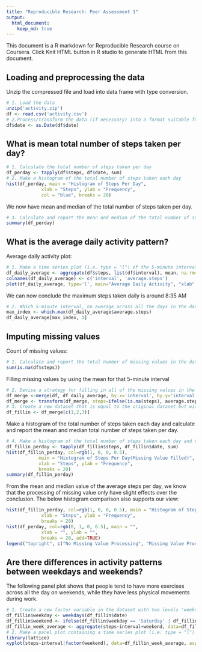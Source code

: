 ```yaml
---
title: "Reproducible Research: Peer Assessment 1"
output: 
  html_document:
    keep_md: true
---
```


This document is a R markdown for Reproducible Research course on Coursera. Click Knit HTML button in R studio to generate HTML from this document.

## Loading and preprocessing the data
Unzip the compressed file and load into data frame with type conversion.
```r
# 1. Load the data 
unzip('activity.zip')
df <- read.csv('activity.csv')
# 2.Process/transform the data (if necessary) into a format suitable for your analysis
df$date <- as.Date(df$date)
```

## What is mean total number of steps taken per day?
```r
# 1. Calculate the total number of steps taken per day
df_perday <- tapply(df$steps, df$date, sum)
# 2. Make a histogram of the total number of steps taken each day
hist(df_perday, main = "Histogram of Steps Per Day", 
             xlab = "Steps", ylab = "Frequency", 
             col = "blue", breaks = 20)
```

We now have mean and median of the total number of steps taken per day.
```r
# 3. Calculate and report the mean and median of the total number of steps taken per day
summary(df_perday)
```
  
## What is the average daily activity pattern?
Average daily activity plot:
```r
# 1. Make a time series plot (i.e. type = "l") of the 5-minute interval (x-axis) and the average number of steps taken, averaged across all days (y-axis)
df_daily_average <- aggregate(df$steps, list(df$interval), mean, na.rm=TRUE)
colnames(df_daily_average) <- c('interval', 'average.steps')
plot(df_daily_average, type='l', main="Average Daily Activity", "xlab" = "5-minute interval", ylab="Average number of steps")
```
  
We can now conclude the maximum steps taken daily is around 8:35 AM
```r
# 2. Which 5-minute interval, on average across all the days in the dataset, contains the maximum number of steps?
max_index <- which.max(df_daily_average$average.steps)
df_daily_average[max_index, 1]
```
  
## Imputing missing values

Count of missing values:
```r
# 1. Calculate and report the total number of missing values in the dataset (i.e. the total number of rows with NAs)
sum(is.na(df$steps))
```

Filling missing values by using the mean for that 5-minute interval
```r
# 2. Devise a strategy for filling in all of the missing values in the dataset. The strategy does not need to be sophisticated. For example, you could use the mean/median for that day, or the mean for that 5-minute interval, etc.
df_merge <-merge(df, df_daily_average, by.x='interval', by.y='interval', all=TRUE)
df_merge <- transform(df_merge, steps=ifelse(is.na(steps), average.steps, steps))
# 3. Create a new dataset that is equal to the original dataset but with the missing data filled in.
df_fillin <- df_merge[c(1,2,3)]
```

Make a histogram of the total number of steps taken each day and calculate and report the mean and median total number of steps taken per day.
```r
# 4. Make a histogram of the total number of steps taken each day and Calculate and report the mean and median total number of steps taken per day. Do these values differ from the estimates from the first part of the assignment? What is the impact of imputing missing data on the estimates of the total daily number of steps?
df_fillin_perday <- tapply(df_fillin$steps, df_fillin$date, sum)
hist(df_fillin_perday, col=rgb(1, 0, 0, 0.5), 
            main = "Histogram of Steps Per Day(Missing Value Filled)", 
            xlab = "Steps", ylab = "Frequency", 
            breaks = 20)
summary(df_fillin_perday)
```
  
From the mean and median value of the average steps per day, we know that the processing of missing value only have slight effects over the conclusion. The below histogram comparison also supports our view:
```r
hist(df_fillin_perday, col=rgb(1, 0, 0, 0.5), main = "Histogram of Steps Per Day(Comparison)", 
             xlab = "Steps", ylab = "Frequency", 
             breaks = 20)
hist(df_perday, col=rgb(0, 1, 0, 0.5), main = "", 
             xlab = "", ylab = "", 
             breaks = 20, add=TRUE)
legend("topright", c("No Missing Value Processing", "Missing Value Processed"), col=c("green", "red"), lwd=10, cex=0.7)
```

## Are there differences in activity patterns between weekdays and weekends?

The following panel plot shows that people tend to have more exercises across all the day on weekends, while they have less physical movements during work.
```r
# 1. Create a new factor variable in the dataset with two levels 'weekday' and 'weekend' indicating whether a given date is a weekday or weekend day.
df_fillin$weekday <- weekdays(df_fillin$date)
df_fillin$weekend <- ifelse(df_fillin$weekday == 'Saturday' | df_fillin$weekday == 'Sunday', 'Weekend', 'Weekday')
df_fillin_week_average <- aggregate(steps~interval+weekend, data=df_fillin, mean)
# 2. Make a panel plot containing a time series plot (i.e. type = "l") of the 5-minute interval (x-axis) and the average number of steps taken, averaged across all weekday days or weekend days (y-axis). See the README file in the GitHub repository to see an example of what this plot should look like using simulated data.
library(lattice)
xyplot(steps~interval|factor(weekend), data=df_fillin_week_average, aspect=1/2,type="l")

```

